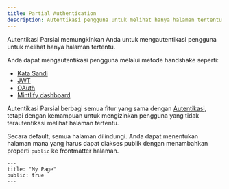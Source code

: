 ```yaml
---
title: Partial Authentication
description: Autentikasi pengguna untuk melihat hanya halaman tertentu
---
```


Autentikasi Parsial memungkinkan Anda untuk mengautentikasi pengguna untuk melihat hanya halaman tertentu.

Anda dapat mengautentikasi pengguna melalui metode handshake seperti:

* [Kata Sandi](./authentication-setup/password)
* [JWT](./authentication-setup/jwt)
* [OAuth](./authentication-setup/oauth)
* [Mintlify dashboard](./authentication-setup/mintlify)

Autentikasi Parsial berbagi semua fitur yang sama dengan [Autentikasi](./authentication), tetapi dengan kemampuan untuk mengizinkan pengguna yang tidak terautentikasi melihat halaman tertentu.

Secara default, semua halaman dilindungi. Anda dapat menentukan halaman mana yang harus dapat diakses publik dengan menambahkan properti `public` ke frontmatter halaman.

```mdx
---
title: "My Page"
public: true
---
```
